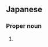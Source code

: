 ==Japanese==
{{ja-kanjitab|え|み}}

===Proper noun===
{{ja-pos|proper|えみ}}

# {{given name|female|lang=ja|sort=えみ}}